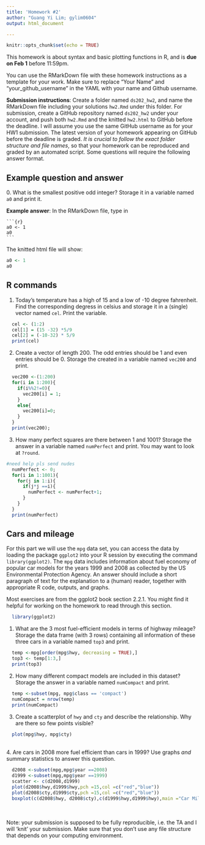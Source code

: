```yaml
---
title: 'Homework #2'
author: "Guang Yi Lim; gylim0604"
output: html_document

---
```


```r
knitr::opts_chunk$set(echo = TRUE)
```

This homework is about syntax and basic plotting functions in R, and is **due on Feb 1** before 11:59pm.

You can use the RMarkDown file with these homework instructions as a template for your work. 
Make sure to replace "Your Name" and "your_github_username" in the YAML with your name and Github username.

**Submission instructions**: Create a folder named `ds202_hw2`, and name the RMarkDown file including your solutions `hw2.Rmd` under this folder. For submission, create a GitHub repository named `ds202_hw2` under your account, and push both `hw2.Rmd` and the knitted `hw2.html` to GitHub before the deadline. I will assume you use the same GitHub username as for your HW1 submission. The latest version of your homework appearing on GitHub before the deadline is graded. *It is crucial to follow the exact folder structure and file names*, so that your homework can be reproduced and graded by an automated script. Some questions will require the following answer format.

## Example question and answer
0\. What is the smallest positive odd integer? Storage it in a variable named `a0` and print it.

**Example answer**:
In the RMarkDown file, type in
<pre><code>```{r}
a0 <- 1
a0
```</code></pre>
The knitted html file will show:
```r
a0 <- 1
a0
```

## R commands
1. Today's temperature has a high of 15 and a low of -10 degree fahrenheit.  Find the corresponding degress in celsius and storage it in a (single) vector named `cel`. Print the variable.
```r
  cel <- (1:2)
  cel[1] = (15 -32) *5/9
  cel[2] = (-10-32) * 5/9
  print(cel)
```
2. Create a vector of length 200. The odd entries should be 1 and even entries should be 0. Storage the created in a variable named `vec200` and print.
```r
  vec200 <-(1:200)
  for(i in 1:200){
    if(i%%2!=0){
      vec200[i] = 1;
    }
    else{
      vec200[i]=0;
    }
  }
  print(vec200);
```
3. How many perfect squares are there between 1 and 1001? Storage the answer in a  variable named `numPerfect` and print. You may want to look at `?round`.
```r
#need help pls send nudes
  numPerfect <- 0;
  for(i in 1:1001){
    for(j in 1:i){
      if(j*j ==i){
        numPerfect <- numPerfect+1;
      }
    }
  }
  print(numPerfect)
```
## Cars and mileage
For this part we will use the `mpg` data set, you can access the data by loading the package `ggplot2` into your R session by executing the command 
`library(ggplot2)`. The `mpg` data includes information about fuel economy of popular car models
for the years 1999 and 2008 as collected by the US Environmental Protection Agency. An answer should include a short paragraph of text for the explanation to a (human) reader, together with appropriate R code, outputs, and graphs.

Most exercises are from the ggplot2 book section 2.2.1. You might find it helpful for working on the homework to read through this section.
```r
  library(ggplot2)
```
1. What are the 3 most fuel-efficient models in terms of highway mileage? Storage the data frame (with 3 rows) containing all information of these three cars in a variable named `top3` and print.
```r
  temp <-mpg[order(mpg$hwy, decreasing = TRUE),]
  top3 <- temp[1:3,]
  print(top3)
```
2. How many different compact models are included in this dataset? Storage the answer in  a variable named `numCompact` and print.
```r
  temp <-subset(mpg, mpg$class == 'compact')
  numCompact = nrow(temp)
  print(numCompact)
```
3. Create a scatterplot of `hwy` and `cty` and describe the relationship. Why are there so few points visible?
```r
  plot(mpg$hwy, mpg$cty)
```
</br>
4. Are cars in 2008 more fuel efficient than cars in 1999? Use graphs *and* summary statistics to answer this question. 
```r
  d2008 <-subset(mpg,mpg$year ==2008)
  d1999 <-subset(mpg,mpg$year ==1999)
  scatter <- c(d2008,d1999)
  plot(d2008$hwy,d1999$hwy,pch =15,col =c("red","blue"))
  plot(d2008$cty,d1999$cty,pch =15,col =c("red","blue"))
  boxplot(c(d2008$hwy, d2008$cty),c(d1999$hwy,d1999$hwy),main ="Car Milage Data",xlab = "Year", ylab = "Miles per gallon",col = c("red","blue")) 
  
```
</br>
Note: your submission is supposed to be fully reproducible, i.e. the TA and I will 'knit' your submission. Make sure that you don't use any file structure that depends on your computing environment.
